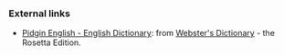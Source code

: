 === External links ===
*[http://www.websters-online-dictionary.org/definition/Pidgin+English-english/ Pidgin English - English Dictionary]: from [http://www.websters-online-dictionary.org/ Webster's Dictionary] - the Rosetta Edition.